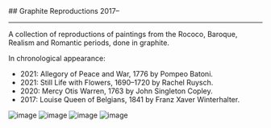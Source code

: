 <div className="heading">
  ## Graphite Reproductions
  <span>2017–</span>
</div>

<hr />

A collection of reproductions of paintings from the Rococo, Baroque, Realism and Romantic periods, done in graphite.

In chronological appearance:

- 2021: Allegory of Peace and War, 1776 by Pompeo Batoni.
- 2021: Still Life with Flowers, 1690–1720 by Rachel Ruysch.
- 2020: Mercy Otis Warren, 1763 by John Singleton Copley.
- 2017: Louise Queen of Belgians, 1841 by Franz Xaver Winterhalter.

![image](https://yihui-work.s3.us-east-2.amazonaws.com/g-r_allegory.webp)
![image](https://yihui-work.s3.us-east-2.amazonaws.com/g-r_flowers.webp)
![image](https://yihui-work.s3.us-east-2.amazonaws.com/g-r_mercy.webp)
![image](https://yihui-work.s3.us-east-2.amazonaws.com/g-r_louise.webp)
